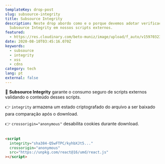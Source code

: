 ```yaml
---
templateKey: drop-post
slug: subsource-integrity
title: Subsource Integrity
description: Neste drop abordo como e o porque devemos adotar verificações
  Subsource Integrity em nossos scripts externos.
featured:
  - https://res.cloudinary.com/beto-muniz/image/upload/f_auto/v1597032330/Text_Image_lkn2xs.jpg
date: 2020-08-10T03:45:16.070Z
keywords:
  - subsource
  - integrity
  - xss
  - cdns
category: tech
lang: pt
external: false
---
```


<Drop>

🔐 **Subsource Integrity** garante o consumo seguro de scripts externos validando o conteúdo desses scripts. 

👉 `integrity` armazena um estado criptografado do arquivo a ser baixado para comparação após o download.

👉 `crossorigin="anonymous"` desabilita cookies durante download.

```html

<script
  integrity="sha384-Q5wFTPC/kyhbXJt5..."
  crossorigin="anonymous"
  src="https://unpkg.com/react@16/umd/react.js"
></script>

```

</Drop>